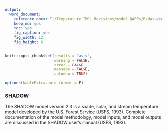 ```yaml
---
output: 
  word_document:
    reference_docx: T:/Temperature_TMDL_Revisions/model_QAPPs/R/data/rmd_template.docx
    keep_md: yes
    toc: yes
    fig_caption: yes
    fig_width: 12
    fig_height: 6
---
```


```r

knitr::opts_chunk$set(results = "asis",
                      warning = FALSE,
                      error = FALSE,
                      message = FALSE,
                      autodep = TRUE)

options(kableExtra.auto_format = F)

```

### SHADOW

The SHADOW model version 2.3 is a shade, solar, and stream temperature model developed by the U.S. Forest Service (USFS, 1993). Complete documentation of the model methodology, model inputs, and model outputs are discussed in the SHADOW user’s manual (USFS, 1993).
